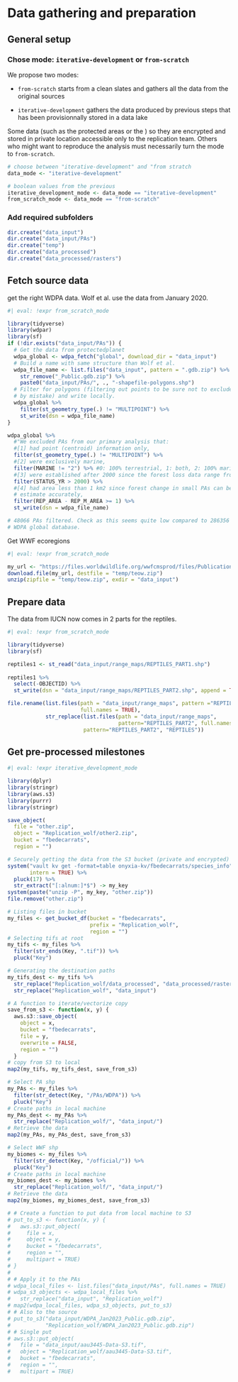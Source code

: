 # Data gathering and preparation

## General setup

### Chose mode: `iterative-development` or `from-scratch`

We propose two modes:

-   `from-scratch` starts from a clean slates and gathers all the data from the original sources

-   `iterative-development` gathers the data produced by previous steps that has been provisionnally stored in a data lake

Some data (such as the protected areas or the ) so they are encrypted and stored in private location accessible only to the replication team. Others who might want to reproduce the analysis must necessarily turn the mode to `from-scratch`.

```r
# choose between "iterative-development" and "from stratch
data_mode <- "iterative-development" 

# boolean values from the previous
iterative_development_mode <- data_mode == "iterative-development"
from_scratch_mode <- data_mode == "from-scratch"
```

### Add required subfolders

```r
dir.create("data_input")
dir.create("data_input/PAs")
dir.create("temp")
dir.create("data_processed")
dir.create("data_processed/rasters")
```


## Fetch source data

get the right WDPA data. Wolf et al. use the data from January 2020.

```r
#| eval: !expr from_scratch_mode

library(tidyverse)
library(wdpar)
library(sf)
if (!dir.exists("data_input/PAs")) {
  # Get the data from protectedplanet
  wdpa_global <- wdpa_fetch("global", download_dir = "data_input")
  # Build a name with same structure than Wolf et al.
  wdpa_file_name <- list.files("data_input", pattern = ".gdb.zip") %>%
    str_remove("_Public.gdb.zip") %>%
    paste0("data_input/PAs/", ., "-shapefile-polygons.shp")
  # Filter for polygons (filtering out points to be sure not to exclude something
  # by mistake) and write locally.
  wdpa_global %>%
    filter(st_geometry_type(.) != "MULTIPOINT") %>%
    st_write(dsn = wdpa_file_name)
}

wdpa_global %>%
  #"We excluded PAs from our primary analysis that: 
  #[1] had point (centroid) information only, 
  filter(st_geometry_type(.) != "MULTIPOINT") %>%
  #[2] were exclusively marine, 
  filter(MARINE != "2") %>% #0: 100% terrestrial, 1: both, 2: 100% marine
  #[3] were established after 2000 since the forest loss data range from 2001 to 2018,
  filter(STATUS_YR > 2000) %>%
  #[4] had area less than 1 km2 since forest change in small PAs can be hard to
  # estimate accurately, 
  filter(REP_AREA - REP_M_AREA >= 1) %>%
  st_write(dsn = wdpa_file_name)

# 48066 PAs filtered. Check as this seems quite low compared to 286356 in the 
# WDPA global database.
```

Get WWF ecoregions

```r
#| eval: !expr from_scratch_mode

my_url <- "https://files.worldwildlife.org/wwfcmsprod/files/Publication/file/6kcchn7e3u_official_teow.zip"
download.file(my_url, destfile = "temp/teow.zip")
unzip(zipfile = "temp/teow.zip", exdir = "data_input")
```

## Prepare data

The data from IUCN now comes in 2 parts for the reptiles.

```r
#| eval: !expr from_scratch_mode

library(tidyverse)
library(sf)

reptiles1 <- st_read("data_input/range_maps/REPTILES_PART1.shp") 
  
reptiles1 %>%
  select(-OBJECTID) %>%
  st_write(dsn = "data_input/range_maps/REPTILES_PART2.shp", append = TRUE)

file.rename(list.files(path = "data_input/range_maps", pattern ="REPTILES_PART2",
                       full.names = TRUE),
            str_replace(list.files(path = "data_input/range_maps",
                                   pattern="REPTILES_PART2", full.names = TRUE), 
                        pattern="REPTILES_PART2", "REPTILES"))
```

## Get pre-processed milestones

```r
#| eval: !expr iterative_development_mode

library(dplyr)
library(stringr)
library(aws.s3)
library(purrr)
library(stringr)

save_object(
  file = "other.zip",
  object = "Replication_wolf/other2.zip",
  bucket = "fbedecarrats",
  region = "")

# Securely getting the data from the S3 bucket (private and encrypted)
system("vault kv get -format=table onyxia-kv/fbedecarrats/species_info", 
       intern = TRUE) %>%
  pluck(17) %>%
  str_extract("[:alnum:]*$") -> my_key
system(paste("unzip -P", my_key, "other.zip"))
file.remove("other.zip")

# Listing files in bucket
my_files <- get_bucket_df(bucket = "fbedecarrats",
                          prefix = "Replication_wolf",
                          region = "")
# Selecting tifs at root
my_tifs <- my_files %>%
  filter(str_ends(Key, ".tif")) %>%
  pluck("Key")

# Generating the destination paths
my_tifs_dest <- my_tifs %>%
  str_replace("Replication_wolf/data_processed", "data_processed/rasters") %>%
  str_replace("Replication_wolf", "data_input")

# A function to iterate/vectorize copy
save_from_s3 <- function(x, y) {
  aws.s3::save_object(
    object = x,
    bucket = "fbedecarrats",
    file = y,
    overwrite = FALSE,
    region = "")
  }
# copy from S3 to local
map2(my_tifs, my_tifs_dest, save_from_s3)

# Select PA shp
my_PAs <- my_files %>%
  filter(str_detect(Key, "/PAs/WDPA")) %>%
  pluck("Key")
# Create paths in local machine
my_PAs_dest <- my_PAs %>%
  str_replace("Replication_wolf/", "data_input/")
# Retrieve the data
map2(my_PAs, my_PAs_dest, save_from_s3)

# Select WWF shp
my_biomes <- my_files %>%
  filter(str_detect(Key, "/official/")) %>%
  pluck("Key")
# Create paths in local machine
my_biomes_dest <- my_biomes %>%
  str_replace("Replication_wolf/", "data_input/")
# Retrieve the data
map2(my_biomes, my_biomes_dest, save_from_s3)

# # Create a function to put data from local machine to S3
# put_to_s3 <- function(x, y) {
#   aws.s3::put_object(
#     file = x,
#     object = y,
#     bucket = "fbedecarrats",
#     region = "",
#     multipart = TRUE)
# }
# 
# # Apply it to the PAs
# wdpa_local_files <- list.files("data_input/PAs", full.names = TRUE)
# wdpa_s3_objects <- wdpa_local_files %>%
#   str_replace("data_input", "Replication_wolf")
# map2(wdpa_local_files, wdpa_s3_objects, put_to_s3)
# # Also to the source
# put_to_s3("data_input/WDPA_Jan2023_Public.gdb.zip",
#           "Replication_wolf/WDPA_Jan2023_Public.gdb.zip")
# # Single put
# aws.s3::put_object(
#   file = "data_input/aau3445-Data-S3.tif",
#   object = "Replication_wolf/aau3445-Data-S3.tif",
#   bucket = "fbedecarrats",
#   region = "",
#   multipart = TRUE)
```


